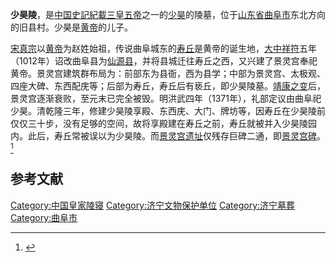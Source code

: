 
{{文物保护单位
| 级别 = 省级
| 省区市 = 山东省
| 图片 = 
| 名称 = 少昊陵
| 编号 = 1-126
| 分类 = 古墓葬
| 时代 = 宋至[[清朝|清]]
| 所在 = [[曲阜市|曲阜市]]城东旧县村
| 登录 = 1977年
}}
'''少昊陵'''，是[[中国史記紀載|中国史記紀載]][[三皇五帝|三皇五帝]]之一的[[少昊|少昊]]的陵墓，位于[[山东省|山东省]][[曲阜市|曲阜市]]东北方向的旧县村。少昊是[[黄帝|黄帝]]的儿子。

[[宋真宗|宋真宗]]以[[黄帝|黄帝]]为赵姓始祖，传说曲阜城东的[[寿丘|寿丘]]是黄帝的诞生地，[[大中祥符|大中祥符]]五年（1012年）诏改曲阜县为[[仙源县故城|仙源县]]，并将县城迁往寿丘之西，又兴建了景灵宫奉祀黄帝。景灵宫建筑群布局为：前部东为县衙，西为县学；中部为景灵宫、太极观、四座大碑、东西配庑等；后部为寿丘，寿丘后有亵丘，即少昊陵墓。[[靖康之变|靖康之变]]后，景灵宫逐渐衰败，至元末已完全被毁。明洪武四年（1371年），礼部定议由曲阜祀少昊。清乾隆三年，修建少昊陵享殿、东西庑、大门、牌坊等，因寿丘在少昊陵前仅仅三十步，没有足够的空间，故将享殿建在寿丘之前，寿丘就被并入少昊陵园内。此后，寿丘常被误以为少昊陵。而[[景灵宫遗址|景灵宫遗址]]仅残存巨碑二通，即[[景灵宫碑|景灵宫碑]]。<ref>{{Cite web |url=http://www.jnwenbo.gov.cn/art/2014/11/13/art_5956_155191.html |title=曲阜景灵宫遗址 |access-date=2015-08-16 |archive-url=https://web.archive.org/web/20170206014718/http://www.jnwenbo.gov.cn/art/2014/11/13/art_5956_155191.html |archive-date=2017-02-06 |dead-url=yes }}</ref>

{{Gallery
|width = 300
|height = 
|lines = 1
|File:Shaohao - gates - P1050731.JPG|石牌坊
|File:Shaohao - gates - P1050732.JPG|大门
|File:Shaohao - temple courtyard - P1050734.JPG|享殿及东西庑
|File:Shaohao - tumulus with a Shaohao Ling stele in front of it - P1050741.JPG|少昊陵
}}

==参考文献==
{{commonscat|Shaohao Tomb}}
{{reflist}}

{{济宁市境内的山东省文物保护单位}}

[[Category:中国皇家陵寝|Category:中国皇家陵寝]]
[[Category:济宁文物保护单位|Category:济宁文物保护单位]]
[[Category:济宁墓葬|Category:济宁墓葬]]
[[Category:曲阜市|Category:曲阜市]]